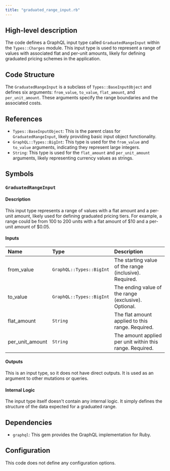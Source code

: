 ```yaml
---
title: "graduated_range_input.rb"
---
```


## High-level description
The code defines a GraphQL input type called `GraduatedRangeInput` within the `Types::Charges` module. This input type is used to represent a range of values with associated flat and per-unit amounts, likely for defining graduated pricing schemes in the application. 

## Code Structure
The `GraduatedRangeInput` is a subclass of `Types::BaseInputObject` and defines six arguments: `from_value`, `to_value`, `flat_amount`, and `per_unit_amount`. These arguments specify the range boundaries and the associated costs.

## References
- `Types::BaseInputObject`: This is the parent class for `GraduatedRangeInput`, likely providing basic input object functionality.
- `GraphQL::Types::BigInt`: This type is used for the `from_value` and `to_value` arguments, indicating they represent large integers.
- `String`: This type is used for the `flat_amount` and `per_unit_amount` arguments, likely representing currency values as strings.

## Symbols

### `GraduatedRangeInput`
#### Description
This input type represents a range of values with a flat amount and a per-unit amount, likely used for defining graduated pricing tiers. For example, a range could be from 100 to 200 units with a flat amount of $10 and a per-unit amount of $0.05.

#### Inputs
| Name | Type | Description |
|:-----|:-----|:------------|
| from_value | `GraphQL::Types::BigInt` | The starting value of the range (inclusive). Required. |
| to_value | `GraphQL::Types::BigInt` | The ending value of the range (exclusive). Optional. |
| flat_amount | `String` | The flat amount applied to this range. Required. |
| per_unit_amount | `String` | The amount applied per unit within this range. Required. |

#### Outputs
This is an input type, so it does not have direct outputs. It is used as an argument to other mutations or queries.

#### Internal Logic
The input type itself doesn't contain any internal logic. It simply defines the structure of the data expected for a graduated range.

## Dependencies
- `graphql`: This gem provides the GraphQL implementation for Ruby.

## Configuration
This code does not define any configuration options.
